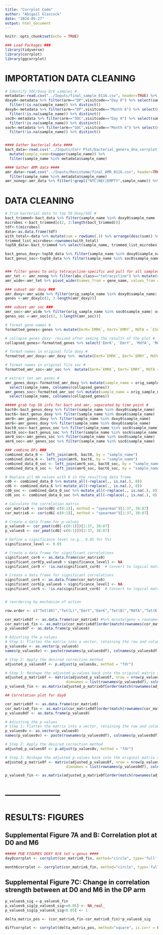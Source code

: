```yaml
---
title: "Corrplot Code"
author: "Abigail Glascock"
date: "2024-05-27"
output: html_document
---
```


```r
knitr::opts_chunk$set(echo = TRUE)
```

```r
### Load Packages ###
library(tidyverse)
library(corrplot)
library(ggcorrplot)

```

# IMPORTATION DATA CLEANING

```r
# Identify SOC/Doxy 0/6 samples #
metadata<-read.csv("../Inputs/final_sample_0116.csv", header=TRUE) %>% filter(paired=="Y")
doxy0<-metadata %>% filter(arm=="DP",visitcode=="Day 0") %>% select(sample_name) %>% 
  filter(!is.na(sample_name)) %>% distinct()
doxy6<-metadata %>% filter(arm=="DP",visitcode=="Month 6") %>% select(sample_name) %>% 
  filter(!is.na(sample_name)) %>% distinct()
soc0<-metadata %>% filter(arm=="SOC",visitcode=="Day 0") %>% select(sample_name) %>% 
  filter(!is.na(sample_name)) %>% distinct()
soc6<-metadata %>% filter(arm=="SOC",visitcode=="Month 6") %>% select(sample_name) %>% 
  filter(!is.na(sample_name)) %>% distinct()


#### Gather bacterial data ####
bact_data<-read.csv("../Inputs/Corr Plot/bacterial_genera_dna_corrplot.csv", header=TRUE) %>%
  mutate(sample_name=toupper(sample_name)) %>%
  filter(sample_name %in% metadata$sample_name)

#### Gather AMR data ####
amr_data<-read.csv("../Inputs/Resistome/final_AMR_0116.csv", header=TRUE) %>%
  filter(sample_name %in% metadata$sample_name)
amr_noneg<-amr_data %>% filter(!grepl("NTC|NEC|EMPTY",sample_name)) %>% filter(read_coverage_breadth>=5, seq=="DNA")


```

# DATA CLEANING

```r

# Trim bacterial data to top 50 Doxy/SOC #
bact_trimmed<-bact_data %>% filter(sample_name %in% doxy0$sample_name | sample_name %in% doxy6$sample_name | sample_name %in% soc0$sample_name | sample_name %in% soc6$sample_name)
microbes <-bact_trimmed[c(2, 3:length(bact_trimmed))]
tdf<-t(microbes)
data<-as.data.frame(tdf)
with_total<-data %>% mutate(sum = rowSums(.)) %>% arrange(desc(sum)) %>% do(head(., n=50))
trimmed_list_microbes<-rownames(with_total)
top50_data<-bact_trimmed %>% select(sample_name, trimmed_list_microbes)

bact_genus_doxy<-top50_data %>% filter(sample_name %in% doxy0$sample_name | sample_name %in% doxy6$sample_name)
bact_genus_soc<-top50_data %>% filter(sample_name %in% soc0$sample_name | sample_name %in% soc6$sample_name)


### filter genes to only tetracycline-specific and pull for all samples ###
amr_tet <- amr_noneg %>% filter(abx_class=="tetracycline") %>% mutate(orig_sample_name=toupper(orig_sample_name))
amr_wide<-amr_tet %>% pivot_wider(names_from = gene_name, values_from = dpm, id_cols = orig_sample_name, values_fill = 0)

### subset amr doxy ###
amr_doxy<-amr_wide %>% filter(orig_sample_name %in% doxy0$sample_name| orig_sample_name %in% doxy6$sample_name)
genes <-amr_doxy[c(2, 3:length(amr_doxy))]

### subset amr soc ###
amr_soc<-amr_wide %>% filter(orig_sample_name %in% soc0$sample_name| orig_sample_name %in% soc6$sample_name)
genes_soc <-amr_soc[c(2, 3:length(amr_soc))]

# format gene names #
formatted_genes<-genes %>% mutate(EmrK=`EMRK`, EmrY=`EMRY`, MdfA = `ESCHERICHIA COLI MDFA`, MepA=`MEPA`, MexK=`MEXK`, MexL=`MEXL`,`Tet(32)`=`TET(32)`, `Tet(33)`=`TET(33)`, `Tet(37)`=`TET(37)`, `Tet(38)`=`TET(38)`, `Tet(40)`=`TET(40)`, `Tet(44)`=`TET(44)`, `Tet(A)`=`TET(A)`, `TetA(46)`= `TETA(46)`, `TetA(60)`=`TETA(60)`, `TetA(P)` = `TETA(P)`, `Tet(B)`=`TET(B)`, `TetB(46)`= `TETB(46)`, `TetB(P)`= `TETB(P)`, `Tet(D)`=`TET(D)`, `Tet(K)`=`TET(K)`, `Tet(L)`=`TET(L)`,`Tet(M)`=`TET(M)`,`Tet(O)`=`TET(O)`, `Tet(O/32/O)`=`TET(O/32/O)`, `Tet(O/M/O)`=`TET(O/M/O)`,`Tet(O/W)`=`TET(O/W)`, `Tet(O/W/32/O)`=`TET(O/W/32/O)`, `Tet(O/W/O)`=`TET(O/W/O)`, `Tet(Q)`=`TET(Q)`, `Tet(S)`=`TET(S)`, `Tet(T)`=`TET(T)`, `Tet(W)`=`TET(W)`, `Tet(W/32/O)`=`TET(W/32/O)`,`Tet(W/N/W)`=`TET(W/N/W)`, `Tet(X)`=`TET(X)`+ `TET(X1)` + `TET(X3)` + `TET(X4)`+ `TET(X5)`, `Tet(Z)`=`TET(Z)`)

# collapse genes doxy- revised after seeing the results of the plot # 
collapsed_genes<-formatted_genes %>% select('EmrK', 'EmrY', 'MdfA', 'MepA', 'MexK', 'MexL', 'Tet(32)', 'Tet(33)', 'Tet(37)', 'Tet(38)', 'Tet(40)','Tet(44)','Tet(A)', 'TetA(46)', 'TetA(60)', 'TetA(P)', 'Tet(B)', 'TetB(46)', 'TetB(P)', 'Tet(D)', 'Tet(K)', 'Tet(L)', 'Tet(M)', 'Tet(O)', 'Tet(O/32/O)', 'Tet(O/M/O)', 'Tet(O/W)', 'Tet(O/W/32/O)', 'Tet(O/W/O)', 'Tet(Q)', 'Tet(S)', 'Tet(T)', 'Tet(W)', 'Tet(W/32/O)', 'Tet(W/N/W)', 'Tet(X)', 'Tet(Z)')

# format names in original file doxy # 
formatted_amr_doxy<-amr_doxy %>%  mutate(EmrK=`EMRK`, EmrY=`EMRY`, MdfA = `ESCHERICHIA COLI MDFA`, MepA=`MEPA`, MexK=`MEXK`, MexL=`MEXL`,`Tet(32)`=`TET(32)`, `Tet(33)`=`TET(33)`, `Tet(37)`=`TET(37)`, `Tet(38)`=`TET(38)`, `Tet(40)`=`TET(40)`, `Tet(44)`=`TET(44)`, `Tet(A)`=`TET(A)`, `TetA(46)`= `TETA(46)`, `TetA(60)`=`TETA(60)`, `TetA(P)` = `TETA(P)`, `Tet(B)`=`TET(B)`, `TetB(46)`= `TETB(46)`, `TetB(P)`= `TETB(P)`, `Tet(D)`=`TET(D)`, `Tet(K)`=`TET(K)`, `Tet(L)`=`TET(L)`,`Tet(M)`=`TET(M)`,`Tet(O)`=`TET(O)`, `Tet(O/32/O)`=`TET(O/32/O)`, `Tet(O/M/O)`=`TET(O/M/O)`,`Tet(O/W)`=`TET(O/W)`, `Tet(O/W/32/O)`=`TET(O/W/32/O)`, `Tet(O/W/O)`=`TET(O/W/O)`, `Tet(Q)`=`TET(Q)`, `Tet(S)`=`TET(S)`, `Tet(T)`=`TET(T)`, `Tet(W)`=`TET(W)`, `Tet(W/32/O)`=`TET(W/32/O)`,`Tet(W/N/W)`=`TET(W/N/W)`, `Tet(X)`=`TET(X)`+ `TET(X1)` + `TET(X3)` + `TET(X4)`+ `TET(X5)`, `Tet(Z)`=`TET(Z)`)

# format names in original file soc # 
formatted_amr_soc<-amr_soc %>%  mutate(EmrK=`EMRK`, EmrY=`EMRY`, MdfA = `ESCHERICHIA COLI MDFA`, MepA=`MEPA`, MexK=`MEXK`, MexL=`MEXL`,`Tet(32)`=`TET(32)`, `Tet(33)`=`TET(33)`, `Tet(37)`=`TET(37)`, `Tet(38)`=`TET(38)`, `Tet(40)`=`TET(40)`, `Tet(44)`=`TET(44)`, `Tet(A)`=`TET(A)`, `TetA(46)`= `TETA(46)`, `TetA(60)`=`TETA(60)`, `TetA(P)` = `TETA(P)`, `Tet(B)`=`TET(B)`, `TetB(46)`= `TETB(46)`, `TetB(P)`= `TETB(P)`, `Tet(D)`=`TET(D)`, `Tet(K)`=`TET(K)`, `Tet(L)`=`TET(L)`,`Tet(M)`=`TET(M)`,`Tet(O)`=`TET(O)`, `Tet(O/32/O)`=`TET(O/32/O)`, `Tet(O/M/O)`=`TET(O/M/O)`,`Tet(O/W)`=`TET(O/W)`, `Tet(O/W/32/O)`=`TET(O/W/32/O)`, `Tet(O/W/O)`=`TET(O/W/O)`, `Tet(Q)`=`TET(Q)`, `Tet(S)`=`TET(S)`, `Tet(T)`=`TET(T)`, `Tet(W)`=`TET(W)`, `Tet(W/32/O)`=`TET(W/32/O)`,`Tet(W/N/W)`=`TET(W/N/W)`, `Tet(X)`=`TET(X)`+ `TET(X1)` + `TET(X3)` + `TET(X4)`+ `TET(X5)`, `Tet(Z)`=`TET(Z)`)

# extract tet amr genes #
amr_genes_doxy<-formatted_amr_doxy %>% mutate(sample_name = orig_sample_name) %>%
  select(sample_name, colnames(collapsed_genes))
amr_genes_soc<-formatted_amr_soc %>% mutate(sample_name = orig_sample_name) %>%
  select(sample_name, colnames(collapsed_genes))

##### grab top 50 info for bact and amr, separated by time point #
bact0<-bact_genus_doxy %>% filter(sample_name %in% doxy0$sample_name) 
bact6<-bact_genus_doxy %>% filter(sample_name %in% doxy6$sample_name) 
amr0<-amr_genes_doxy %>% filter(sample_name %in% doxy0$sample_name) 
amr6<-amr_genes_doxy %>% filter(sample_name %in% doxy6$sample_name) 
bact0_soc<-bact_genus_soc %>% filter(sample_name %in% soc0$sample_name) 
bact6_soc<-bact_genus_soc %>% filter(sample_name %in% soc6$sample_name) 
amr0_soc<-amr_genes_soc %>% filter(sample_name %in% soc0$sample_name) 
amr6_soc<-amr_genes_soc %>% filter(sample_name %in% soc6$sample_name) 

### combine DFs ###
combined_data_0 <- left_join(amr0, bact0, by = "sample_name")
combined_data_6 <- left_join(amr6, bact6, by = "sample_name")
combined_data_0_soc <- left_join(amr0_soc, bact0_soc, by = "sample_name")
combined_data_6_soc <- left_join(amr6_soc, bact6_soc, by = "sample_name")

# Replace all NA values with 0 in the resulting data frame
cd0 <- combined_data_0 %>% mutate_all(~replace(., is.na(.), 0))
cd6 <- combined_data_6 %>% mutate_all(~replace(., is.na(.), 0))
cd0_soc <- combined_data_0_soc %>% mutate_all(~replace(., is.na(.), 0))
cd6_soc <- combined_data_6_soc %>% mutate_all(~replace(., is.na(.), 0))

# Calculate the correlation matrix
cor_matrix0 <- cor(cd0[-c(0:1)], method = "spearman")[1:37, 38:87]
cor_matrix6 <- cor(cd6[-c(0:1)], method = "spearman")[1:37, 38:87]

# Create a data frame for p-values
p_values0 <- cor_pmat(cd0[-c(0:1)])[1:37, 38:87]
p_values6 <- cor_pmat(cd6[-c(0:1)])[1:37, 38:87]

# Define a significance level (e.g., 0.05 for 5%)
significance_level <- 0.05

# Create a data frame for significant correlations
significant_cor0 <- as.data.frame(cor_matrix0)
significant_cor0[p_values0 > significance_level] <- NA
significant_cor0 <- !is.na(significant_cor0)  # Convert to logical matrix

# Create a data frame for significant correlations
significant_cor6 <- as.data.frame(cor_matrix6)
significant_cor6[p_values6 > significance_level] <- NA
significant_cor6 <- !is.na(significant_cor6)  # Convert to logical matrix


# reordering by mechanism of action

row.order <- c("Tet(40)","Tet(L)","EmrY","EmrK","Tet(B)","MdfA","Tet(K)","Tet(A)","TetA(46)","TetB(46)","TetA(P)","MexK","Tet(33)","MexL","Tet(Z)","TetA(60)","MepA","Tet(38)","Tet(D)","Tet(X)","Tet(37)","Tet(M)","Tet(Q)","Tet(W)","Tet(O/M/O)","Tet(O)","Tet(W/N/W)","Tet(O/W/32/O)","Tet(32)", "Tet(O/32/O)","Tet(W/32/O)","Tet(O/W/O)","Tet(O/W)","Tet(44)","TetB(P)","Tet(T)","Tet(S)")

cor_matrix6df <- as.data.frame(cor_matrix6) #%>% mutate(gene = rownames(.)) %>% mutate(gene = factor(gene, levels=row.order))
cor_matrix6_fin <- as.matrix(cor_matrix6df[order(match(rownames(cor_matrix6df), row.order)), , drop = FALSE])
p_values6df <- as.data.frame(p_values6)

# Adjusting the p-values
# Step 1: Flatten the matrix into a vector, retaining the row and column names
p_values6v <- as.vector(p_values6)
names(p_values6v) <- paste(rownames(p_values6df), colnames(p_values6df), sep = "_")

# Step 2: Apply the desired correction method
adjusted_p_values6f <- p.adjust(p_values6v, method = "fdr")

# Step 3: Reshape the adjusted p-values back into the original matrix structure
adjusted_p_matrix6f <- matrix(adjusted_p_values6f, nrow = nrow(p_values6df),
                            dimnames = list(rownames(p_values6df), colnames(p_values6df)))
p_values6_fin <- as.matrix(adjusted_p_matrix6f[order(match(rownames(adjusted_p_matrix6f), row.order)), , drop = FALSE])

## Correlation plot for day0

cor_matrix0df <- as.data.frame(cor_matrix0) 
cor_matrix0_fin <- as.matrix(cor_matrix0df[order(match(rownames(cor_matrix0df), row.order)), , drop = FALSE])
p_values0df <- as.data.frame(p_values0)

# Adjusting the p-values
# Step 1: Flatten the matrix into a vector, retaining the row and column names
p_values0v <- as.vector(p_values0)
names(p_values0v) <- paste(rownames(p_values0df), colnames(p_values0df), sep = "_")

# Step 2: Apply the desired correction method
adjusted_p_values0f <- p.adjust(p_values0v, method = "fdr")

# Step 3: Reshape the adjusted p-values back into the original matrix structure
adjusted_p_matrix0f <- matrix(adjusted_p_values0f, nrow = nrow(p_values0df),
                            dimnames = list(rownames(p_values0df), colnames(p_values0df)))

p_values0_fin <- as.matrix(adjusted_p_matrix0f[order(match(rownames(adjusted_p_matrix0f), row.order)), , drop = FALSE])

```



# --------------------
# RESULTS: FIGURES

## Supplemental Figure 7A and B: Correlation plot at D0 and M6

```r

##### PUB FIGURES DOXY 0/6 tet v genus #### 
day0corrplot <- corrplot(cor_matrix0_fin, method="circle", type='full', tl.col='black',  p.mat=p_values0_fin, sig.level = c(0.01, 0.05), pch.cex = 0.6, insig = 'label_sig', pch.col = 'grey20', tl.cex = 0.6, col=colorRampPalette(c("#3B9AB2","#EEEEEE","#F21A00"))(200), na.label=" ")

month6corrplot <- corrplot(cor_matrix6_fin, method="circle", type='full', tl.col='black', p.mat=p_values6_fin, sig.level = c(0.01, 0.05), pch.cex = 0.6, insig = 'label_sig', pch.col = 'grey20', tl.cex = 0.6, col=colorRampPalette(c("#3B9AB2","#EEEEEE","#F21A00"))(200), na.label=" ")

```

## Supplemental Figure 7C: Change in correlation strength between at D0 and M6 in the DP arm

```r

p_values6_sig <-p_values6_fin
p_values6_sig[p_values6_sig>=0.05] <- NA_real_
p_values6_sig[p_values6_sig<0.05] <- 1

delta_matrix_pos <- (cor_matrix6_fin-cor_matrix0_fin)*p_values6_sig

diffcorrplot <- corrplot(delta_matrix_pos, method="square", is.corr = FALSE, type='full', tl.col='black', pch.cex = 0.6, insig = 'label_sig', pch.col = 'grey20', tl.cex = 0.6, col=colorRampPalette(c("#3B9AB2","#EEEEEE","#F21A00"))(200), na.label=" ")

```



